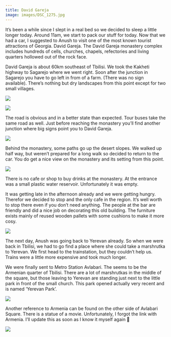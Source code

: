 ```yaml
---
title: David Gareja
image: images/DSC_1275.jpg
---
```


It’s been a while since I slept in a real bed so we decided to sleep a little longer today. Around 11am, we start to pack our stuff for today. Now that we had a car, I suggested to Anush to visit one of the most known tourist attractions of Georgia. David Gareja. The David Gareja monastery complex includes hundreds of cells, churches, chapels, refectories and living quarters hollowed out of the rock face.

David Gareja is about 60km southeast of Tbilisi. We took the Kakheti highway to Sagarejo where we went right. Soon after the junction in Sagarejo you have to go left in from of a farm. (There was no sign available). There’s nothing but dry landscapes from this point except for two small villages.

<Image
    src="images/DSC_1265.jpg"
    caption="On the road to David Gareja monastery. Driving through the desert of Georgia."
/>

<Image
    src="images/DSC_1296.jpg"
    caption="The whole surrounding of the David Gareja monastery is very dry. But we did manage to found this little lake."
/>

The road is obvious and in a better state than expected. Tour buses take the same road as well. Just before reaching the monastery you’ll find another junction where big signs point you to David Gareja.


<Image
    src="images/DSC_1275.jpg"
    caption="David Gareja monastery complex"
/>

Behind the monastery, some paths go up the desert slopes. We walked up half way, but weren’t prepared for a long walk so decided to return to the car. You do get a nice view on the monastery and its setting from this point.

<Image
    src="images/DSC_1285.jpg"
    caption="David Gareja monastery complex"
/>

There is no cafe or shop to buy drinks at the monastery. At the entrance was a small plastic water reservoir. Unfortunately it was empty.

It was getting late in the afternoon already and we were getting hungry. Therefor we decided to stop and the only cafe in the region. It’s well worth to stop there even if you don’t need anything. The people at the bar are friendly and did a nice job on decorating this old building. The furniture exists mainly of reused wooden pallets with some cushions to make it more cosy.

<Image
    src="images/DSC_1293.jpg"
    caption="At David Gareja there is no cafe or shop for food or drinks. This is the only cafe available on the road to David Gareja. It’s very cosy inside."
/>

The next day, Anush was going back to Yerevan already. So when we were back in Tbilisi, we had to go find a place where she could take a marshrutka to Yerevan. We first head to the trainstation, but they couldn’t help us. Trains were a little more expensive and took much longer.

We were finally sent to Metro Station Avlabari. The seems to be the Armenian quarter of Tbilisi. There are a lot of marshrutkas in the middle of the square, but those leaving to Yerevan are standing just next to the little park in front of the small church. This park opened actually very recent and is named ‘Yerevan Park’.

<Image
    src="images/DSC_1299.jpg"
    caption="Hey look, it’s Yerevan Park!"
/>

Another reference to Armenia can be found on the other side of Avlabari Square. There is a statue of a movie. Unfortunately, I forgot the link with Armenia. I’ll update this as soon as I know it myself again 🙂

<Image
    src="images/DSC_1297.jpg"
    caption="I need to ask Anush for the details of this statue in Tbilisi. Something with Armenian actors of a movie 🙂"
/>
